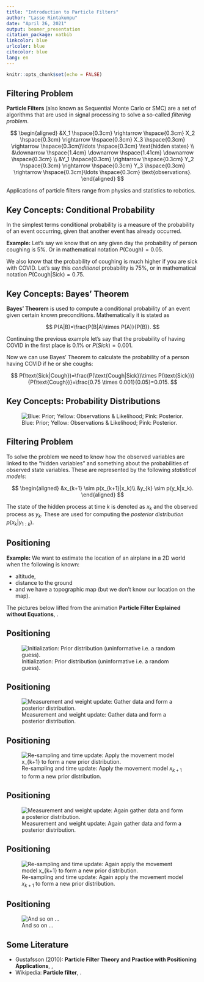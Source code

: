 ```yaml
---
title: "Introduction to Particle Filters"
author: "Lasse Rintakumpu"
date: "April 26, 2021"
output: beamer_presentation
citation_package: natbib
linkcolor: blue
urlcolor: blue
citecolor: blue
lang: en
---
```


```r
knitr::opts_chunk$set(echo = FALSE)
```

## Filtering Problem

**Particle Filters** (also known as Sequential Monte Carlo or SMC) are a set of algorithms that are used in signal processing to solve a so-called *filtering problem*.

$$
\begin{aligned}
&X_1 \hspace{0.3cm} \rightarrow \hspace{0.3cm} X_2 \hspace{0.3cm} \rightarrow  \hspace{0.3cm} X_3 \hspace{0.3cm} \rightarrow \hspace{0.3cm}\ldots \hspace{0.3cm} \text{hidden states} \\
&\downarrow \hspace{1.4cm} \downarrow \hspace{1.41cm} \downarrow \hspace{0.3cm} \\
&Y_1 \hspace{0.3cm} \rightarrow \hspace{0.3cm} Y_2 \hspace{0.3cm} \rightarrow  \hspace{0.3cm} Y_3 \hspace{0.3cm} \rightarrow \hspace{0.3cm}\ldots \hspace{0.3cm} \text{observations}.
\end{aligned}
$$

Applications of particle filters range from physics and statistics to robotics.

## Key Concepts: Conditional Probability

In the simplest terms conditional probability is a measure of the probability of an event occurring, given that another event has already occurred.

**Example:** Let's say we know that on any given day the probability of person coughing is 5%. Or in mathematical notation $P(\text{Cough})=0.05$. 

We also know that the probability of coughing is much higher if you are sick with COVID. Let's say this *conditional* probability is 75%, or in mathematical notation $P(\text{Cough|Sick})=0.75$.

## Key Concepts: Bayes' Theorem

**Bayes' Theorem** is used to compute a conditional probability of an event given certain known preconditions. Mathematically it is stated as

$$
P(A|B)=\frac{P(B|A)\times P(A)}{P(B)}.
$$

Continuing the previous example let's say that the probability of having COVID in the first place is 0.1% or $P(Sick)=0.001$. 

Now we can use Bayes' Theorem to calculate the probability of a person having COVID if he or she coughs:

$$
P(\text{Sick|Cough})=\frac{P(\text{Cough|Sick})\times P(\text{Sick})}{P(\text{Cough})}=\frac{0.75 \times 0.001}{0.05}=0.015.
$$

## Key Concepts: Probability Distributions

![Blue: Prior; Yellow: Observations & Likelihood; Pink: Posterior.](posteriorijakauma.png)

## Filtering Problem

To solve the problem we need to know how the observed variables are linked to the "hidden variables" and something about the probabilities of observed state variables. These are represented by the following *statistical models*:


$$
\begin{aligned}
&x_{k+1} \sim p(x_{k+1}|x_k)\\
&y_{k} \sim p(y_k|x_k).
\end{aligned}
$$

The state of the hidden process at time $k$ is denoted as $x_k$ and the observed process as $y_k$. These are used for computing the *posterior distribution* $p(x_k|y_{1:k})$.

## Positioning

**Example:** We want to estimate the location of an airplane in a 2D world when the following is known:

- altitude,
- distance to the ground
- and we have a topographic map (but we don't know our location on the map).

The pictures below lifted from the animation **Particle Filter Explained without Equations**, \textcolor{blue}{https://www.youtube.com/watch?v=aUkBa1zMKv4}.

## Positioning

![Initialization: Prior distribution (uninformative i.e. a random guess).](lentokone1.png)

## Positioning

![Measurement and weight update: Gather data and form a posterior distribution.](lentokone2.png)

## Positioning

![Re-sampling and time update: Apply the movement model $x_{k+1}$ to form a new prior distribution.](lentokone3.png)

## Positioning

![Measurement and weight update: Again gather data and form a posterior distribution.](lentokone4.png)

## Positioning

![Re-sampling and time update: Again apply the movement model $x_{k+1}$ to form a new prior distribution.](lentokone5.png)

## Positioning

![And so on ...](lentokone8.png)

## Some Literature

- Gustafsson (2010): **Particle Filter Theory and
Practice with Positioning
Applications**, \textcolor{blue}{https://ieeexplore.ieee.org/document/5546308},
- Wikipedia: **Particle filter**, \textcolor{blue}{https://en.wikipedia.org/wiki/Particle\_filter}.
